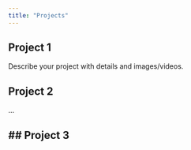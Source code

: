 ```yaml
---
title: "Projects"
---
```


## Project 1

Describe your project with details and images/videos.

## Project 2

...

## \## Project 3

